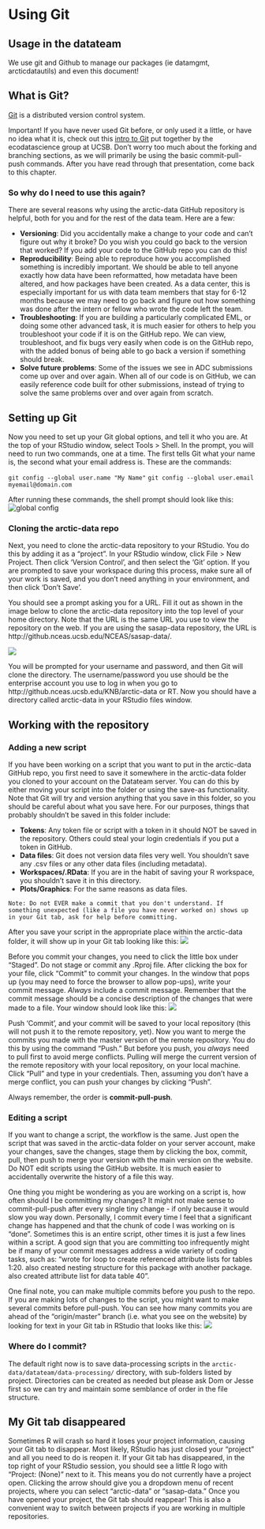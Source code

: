 # Using Git

## Usage in the datateam
We use git and Github to manage our packages (ie datamgmt, arcticdatautils) and even this document!

## What is Git?

<a href="https://git-scm.com/" target = "_blank">Git</a> is a distributed version control system.

Important! If you have never used Git before, or only used it a little, or have no idea what it is, check out this <a href = 'https://github.com/eco-data-science/github-intro-2/blob/master/index.pdf' target='_blank'>intro to Git</a> put together by the ecodatascience group at UCSB. Don't worry too much about the forking and branching sections, as we will primarily be using the basic commit-pull-push commands. After you have read through that presentation, come back to this chapter.

### So why do I need to use this again?

There are several reasons why using the arctic-data GitHub repository is helpful, both for you and for the rest of the data team. Here are a few:

* **Versioning**: Did you accidentally make a change to your code and can't figure out why it broke? Do you wish you could go back to the version that worked? If you add your code to the GitHub repo you can do this!
* **Reproducibility**: Being able to reproduce how you accomplished something is incredibly important. We should be able to tell anyone exactly how data have been reformatted, how metadata have been altered, and how packages have been created. As a data center, this is especially important for us with data team members that stay for 6-12 months because we may need to go back and figure out how something was done after the intern or fellow who wrote the code left the team.
* **Troubleshooting**: If you are building a particularly complicated EML, or doing some other advanced task, it is much easier for others to help you troubleshoot your code if it is on the GitHub repo. We can view, troubleshoot, and fix bugs very easily when code is on the GitHub repo, with the added bonus of being able to go back a version if something should break.
* **Solve future problems**: Some of the issues we see in ADC submissions come up over and over again. When all of our code is on GitHub, we can easily reference code built for other submissions, instead of trying to solve the same problems over and over again from scratch.

## Setting up Git

Now you need to set up your Git global options, and tell it who you are. At the top of your RStudio window, select Tools > Shell. In the prompt, you will need to run two commands, one at a time. The first tells Git what your name is, the second what your email address is. These are the commands:

`git config --global user.name "My Name"`
`git config --global user.email myemail@domain.com`

After running these commands, the shell prompt should look like this:
![global config](images/shell_git_config.jpeg)

### Cloning the arctic-data repo

Next, you need to clone the arctic-data repository to your RStudio. You do this by adding it as a "project". In your RStudio window, click File > New Project. Then click 'Version Control', and then select the 'Git' option. If you are prompted to save your workspace during this process, make sure all of your work is saved, and you don't need anything in your environment, and then click 'Don't Save'.

You should see a prompt asking you for a URL. Fill it out as shown in the image below to clone the arctic-data repository into the top level of your home directory. Note that the URL is the same URL you use to view the repository on the web. If you are using the sasap-data repository, the URL is http://github.nceas.ucsb.edu/NCEAS/sasap-data/.

![](images/clone_repo.jpeg)

You will be prompted for your username and password, and then Git will clone the directory. The username/password you use should be the enterprise account you use to log in when you go to http://github.nceas.ucsb.edu/KNB/arctic-data or RT. Now you should have a directory called arctic-data in your RStudio files window.

## Working with the repository

### Adding a new script
If you have been working on a script that you want to put in the arctic-data GitHub repo, you first need to save it somewhere in the arctic-data folder you cloned to your account on the Datateam server. You can do this by either moving your script into the folder or using the save-as functionality. Note that Git will try and version anything that you save in this folder, so you should be careful about what you save here. For our purposes, things that probably shouldn't be saved in this folder include:

* **Tokens**: Any token file or script with a token in it should NOT be saved in the repository. Others could steal your login credentials if you put a token in GitHub.
* **Data files**: Git does not version data files very well. You shouldn't save any .csv files or any other data files (including metadata).
* **Workspaces/.RData**: If you are in the habit of saving your R workspace, you shouldn't save it in this directory.
* **Plots/Graphics**: For the same reasons as data files.

```block
Note: Do not EVER make a commit that you don't understand. If something unexpected (like a file you have never worked on) shows up in your Git tab, ask for help before committing.
```

After you save your script in the appropriate place within the arctic-data folder, it will show up in your Git tab looking like this:
![](images/unstaged.jpeg)

Before you commit your changes, you need to click the little box under "Staged". Do not stage or commit any .Rproj file. After clicking the box for your file, click "Commit" to commit your changes. In the window that pops up (you may need to force the browser to allow pop-ups), write your commit message. *Always* include a commit message. Remember that the commit message should be a concise description of the changes that were made to a file. Your window should look like this:
![](images/commit.jpeg)

Push 'Commit', and your commit will be saved to your local repository (this will not push it to the remote repository, yet). Now you want to merge the commits you made with the master version of the remote repository. You do this by using the command "Push." But before you push, you *always* need to pull first to avoid merge conflicts. Pulling will merge the current version of the remote repository with your local repository, on your local machine. Click "Pull" and type in your credentials. Then, assuming you don't have a merge conflict, you can push your changes by clicking "Push". 

Always remember, the order is **commit-pull-push**.

### Editing a script

If you want to change a script, the workflow is the same. Just open the script that was saved in the arctic-data folder on your server account, make your changes, save the changes, stage them by clicking the box, commit, pull, then push to merge your version with the main version on the website. Do NOT edit scripts using the GitHub website. It is much easier to accidentally overwrite the history of a file this way.

One thing you might be wondering as you are working on a script is, how often should I be committing my changes? It might not make sense to commit-pull-push after every single tiny change - if only because it would slow you way down. Personally, I commit every time I feel that a significant change has happened and that the chunk of code I was working on is "done". Sometimes this is an entire script, other times it is just a few lines within a script. A good sign that you are committing too infrequently might be if many of your commit messages address a wide variety of coding tasks, such as: "wrote for loop to create referenced attribute lists for tables 1:20. also created nesting structure for this package with another package. also created attribute list for data table 40".

One final note, you can make multiple commits before you push to the repo. If you are making lots of changes to the script, you might want to make several commits before pull-push. You can see how many commits you are ahead of the "origin/master" branch (i.e. what you see on the website) by looking for text in your Git tab in RStudio that looks like this:
![](images/multiple_commits.jpeg)

### Where do I commit?

The default right now is to save data-processing scripts in the `arctic-data/datateam/data-processing/` directory, with sub-folders listed by project. Directories can be created as needed but please ask Dom or Jesse first so we can try and maintain some semblance of order in the file structure. 

## My Git tab disappeared

Sometimes R will crash so hard it loses your project information, causing your Git tab to disappear. Most likely, RStudio has just closed your "project" and all you need to do is reopen it. If your Git tab has disappeared, in the top right of your RStudio session, you should see a little R logo with "Project: (None)" next to it. This means you do not currently have a project open. Clicking the arrow should give you a dropdown menu of recent projects, where you can select "arctic-data" or "sasap-data." Once you have opened your project, the Git tab should reappear! This is also a convenient way to switch between projects if you are working in multiple repositories.
